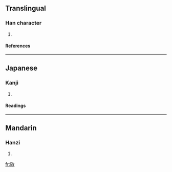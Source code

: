 ==Translingual==
===Han character===
{{Han char|rn=66|rad=攴|as=07|sn=11|four=|canj=一女人大 (MVOK)}}
# {{defn|Han|sort=攴07}}
====References====
{{Han ref|kx=0471.060|dkj=13218|dj=0823.060|hdz=21461.020|uh=6550|ud=25936}}
----
==Japanese==
===Kanji===
{{ja-kanji|grade=|rs=攴07}}
# {{defn|Japanese}} 
====Readings====
{{ja-readings|on=[[しん]] (shin), [[じん]] (jin)|kun=[[よろこんでうごくさま]] (yorokondeugokusama)}}
----
==Mandarin==
===Hanzi===
{{cmn-hanzi|pin=[[chén]] (chen2)|wg=ch'en<sup>2</sup>}}
# {{defn|Mandarin}}

[[fr:敐]]